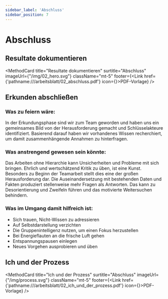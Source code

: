 ```yaml
---
sidebar_label: 'Abschluss'
sidebar_position: 7
---
```



# Abschluss

## Resultate dokumentieren

<MethodCard
  title="Resultate dokumentieren"
  surtitle="Abschluss"
  imageUrl={"/img/02_hero.svg"}
  className="mt-5"
  footer={<Link href={'pathname:///arbeitsblatt/02_abschluss.pdf'} icon={<EditIcon className="w-3 h-3 text-inherit" />}>PDF-Vorlage</Link>}
/>

## Erkunden abschließen

### Was zu feiern wäre:

In der Erkundungsphase sind wir zum Team geworden und haben uns ein gemeinsames Bild von der Herausforderung gemacht und Schlüsselakteure identifiziert. Basierend darauf haben wir vorhandenes Wissen recherchiert, um damit zusammenhängende Annahmen zu hinterfragen.

### Was anstrengend gewesen sein könnte:

Das Arbeiten ohne Hierarchie kann Unsicherheiten und Probleme mit sich bringen. Ehrlich und wertschätzend Kritik zu üben, ist eine Kunst. Besonders zu Beginn der Teamarbeit stellt dies eine der großen Herausforderung dar. Die Auseinandersetzung mit bestehenden Daten und Fakten produziert stellenweise mehr Fragen als Antworten. Das kann zu Desorientierung und Zweifeln führen und das motivierte Weitersuchen behindern.

### Was im Umgang damit hilfreich ist:

- Sich trauen, Nicht-Wissen zu adressieren
- Auf Selbstdarstellung verzichten
- Die Gruppenintelligenz nutzen, um einen Fokus herzustellen
- Bei Energieflauten an die frische Luft gehen
- Entspannungspausen einlegen
- Neues Vorgehen ausprobieren und üben

## Ich und der Prozess

<MethodCard
  title="Ich und der Prozess"
  surtitle="Abschluss"
  imageUrl={"/img/process.svg"}
  className="mt-5"
  footer={<Link href={'pathname:///arbeitsblatt/02_ich_und_der_prozess.pdf'} icon={<EditIcon className="w-3 h-3 text-inherit" />}>PDF-Vorlage</Link>}
/>